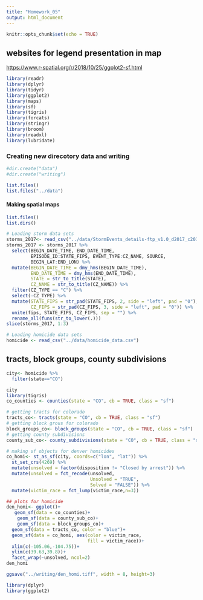 ```yaml
---
title: "Homework_05"
output: html_document
---
```


```r
knitr::opts_chunk$set(echo = TRUE)
```

## websites for legend presentation in map
<https://www.r-spatial.org/r/2018/10/25/ggplot2-sf.html>

```r
library(readr)
library(dplyr)
library(tidyr)
library(ggplot2)
library(maps)
library(sf)
library(tigris)
library(forcats)
library(stringr)
library(broom)
library(readxl)
library(lubridate)
```


### Creating new direcotory data and writing

```r
#dir.create("data")
#dir.create("writing")

```

```r
list.files()
list.files("../data")
```


#### Making spatial maps
```r
list.files()
list.dirs()
```

```r
# Loading storm data sets
storms_2017<- read_csv("../data/StormEvents_details-ftp_v1.0_d2017_c20190817.csv.gz")
storms_2017 <- storms_2017 %>% 
  select(BEGIN_DATE_TIME, END_DATE_TIME, 
         EPISODE_ID:STATE_FIPS, EVENT_TYPE:CZ_NAME, SOURCE,
         BEGIN_LAT:END_LON) %>% 
  mutate(BEGIN_DATE_TIME = dmy_hms(BEGIN_DATE_TIME),
         END_DATE_TIME = dmy_hms(END_DATE_TIME),
         STATE = str_to_title(STATE),
         CZ_NAME = str_to_title(CZ_NAME)) %>% 
  filter(CZ_TYPE == "C") %>% 
  select(-CZ_TYPE) %>% 
  mutate(STATE_FIPS = str_pad(STATE_FIPS, 2, side = "left", pad = "0"),
         CZ_FIPS = str_pad(CZ_FIPS, 3, side = "left", pad = "0")) %>% 
  unite(fips, STATE_FIPS, CZ_FIPS, sep = "") %>% 
  rename_all(funs(str_to_lower(.)))
slice(storms_2017, 1:3)

# Loading homicide data sets
homicide <- read_csv("../data/homicide_data.csv")

```

## tracts, block groups, county subdivisions
```r
city<- homicide %>%
  filter(state=="CO")

city
library(tigris)
co_counties <- counties(state = "CO", cb = TRUE, class = "sf")

# getting tracts for colorado
tracts_co<- tracts(state = "CO", cb = TRUE, class = "sf")
# getting block grous for colorado
block_groups_co<- block_groups(state = "CO", cb = TRUE, class = "sf")
# getting county subdivisions
county_sub_co<- county_subdivisions(state = "CO", cb = TRUE, class = "sf")

# making sf objects for denver homicides
co_homi<- st_as_sf(city, coords=c("lon", "lat")) %>%
  st_set_crs(4269) %>%
  mutate(unsolved = factor(disposition != "Closed by arrest")) %>%
  mutate(unsolved = fct_recode(unsolved,
                               Unsolved = "TRUE",
                               Solved = "FALSE")) %>%
  mutate(victim_race = fct_lump(victim_race,n=3))

## plots for homicide
den_homi<- ggplot()+
   geom_sf(data = co_counties)+
    geom_sf(data = county_sub_co)+
    geom_sf(data = block_groups_co)+
  geom_sf(data = tracts_co, color = "blue")+
  geom_sf(data = co_homi, aes(color = victim_race,
                              fill = victim_race))+
  xlim(c(-105.06,-104.75))+
  ylim(c(39.63,39.8))+
  facet_wrap(~unsolved, ncol=2)
den_homi

ggsave("../writing/den_homi.tiff", width = 8, height=3)

```

```r
library(dplyr)
library(ggplot2)
```


